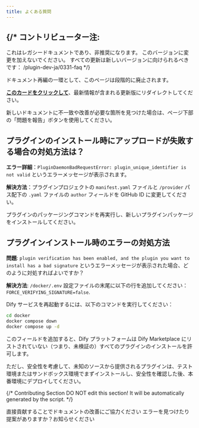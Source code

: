 ```yaml
---
title: よくある質問
---
```




{/* 
  コントリビューター注:
  ----------------
  これはレガシードキュメントであり、非推奨になります。
  このバージョンに変更を加えないでください。
  すべての更新は新しいバージョンに向けられるべきです：
  /plugin-dev-ja/0331-faq
*/}

<Card title="このドキュメントはまもなく非推奨になります" icon="circle-exclamation" href="/plugin-dev-ja/0331-faq">
  <p>ドキュメント再編の一環として、このページは段階的に廃止されます。</p>
  
  <p><u><b>このカードをクリックして</b></u>、最新情報が含まれる更新版にリダイレクトしてください。</p>
  
  <p>新しいドキュメントに不一致や改善が必要な箇所を見つけた場合は、ページ下部の「問題を報告」ボタンを使用してください。</p>
</Card>

## プラグインのインストール時にアップロードが失敗する場合の対処方法は？

**エラー詳細**：`PluginDaemonBadRequestError: plugin_unique_identifier is not valid` というエラーメッセージが表示されます。

**解決方法**：プラグインプロジェクトの `manifest.yaml` ファイルと `/provider` パス配下の `.yaml` ファイルの `author` フィールドを GitHub ID に変更してください。

プラグインのパッケージングコマンドを再実行し、新しいプラグインパッケージをインストールしてください。

## プラグインインストール時のエラーの対処方法

**問題**: `plugin verification has been enabled, and the plugin you want to install has a bad signature` というエラーメッセージが表示された場合、どのように対処すればよいですか？

**解決方法**: `/docker/.env` 設定ファイルの末尾に以下の行を追加してください：  
`FORCE_VERIFYING_SIGNATURE=false`. 

Dify サービスを再起動するには、以下のコマンドを実行してください：

```bash
cd docker
docker compose down
docker compose up -d
```

このフィールドを追加すると、Dify プラットフォームは Dify Marketplace にリストされていない（つまり、未検証の）すべてのプラグインのインストールを許可します。

ただし、安全性を考慮して、未知のソースから提供されるプラグインは、テスト環境またはサンドボックス環境でまずインストールし、安全性を確認した後、本番環境にデプロイしてください。

{/*
Contributing Section
DO NOT edit this section!
It will be automatically generated by the script.
*/}

<CardGroup cols="2">
    <Card
        title="このページを編集する"
        icon="pen-to-square"
        href="https://github.com/langgenius/dify-docs-mintlify/edit/main/ja-jp/plugins/faq.mdx"
    >
        直接貢献することでドキュメントの改善にご協力ください
    </Card>
    <Card
        title="問題を報告する"
        icon="github"
        href="https://github.com/langgenius/dify-docs-mintlify/issues/new?title=ドキュメントの問題%3A%20&body=%23%23%20問題の説明%0A%3C%21--%20発見した問題について簡単に説明してください%20--%3E%0A%0A%23%23%20ページリンク%0Ahttps%3A%2F%2Fgithub.com%2Flanggenius%2Fdify-docs-mintlify%2Fblob%2Fmain%2Fja-jp/plugins%2Ffaq.mdx%0A%0A%23%23%20提案される変更%0A%3C%21--%20特定の変更案がある場合は、ここで説明してください%20--%3E%0A%0A%3C%21--%20ドキュメントの品質向上にご協力いただきありがとうございます！%20--%3E"
    >
        エラーを見つけたり提案がありますか？お知らせください
    </Card>
</CardGroup>
